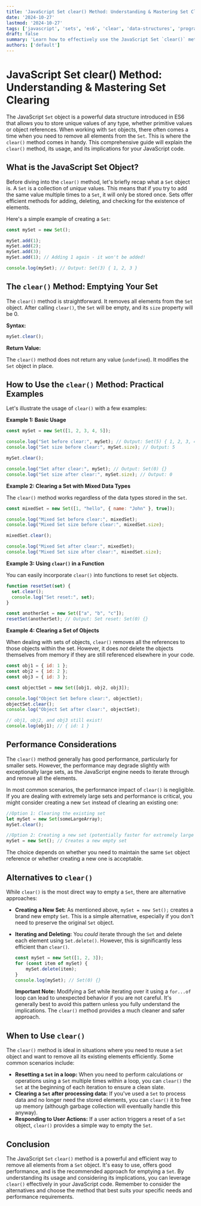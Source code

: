 ```yaml
---
title: 'JavaScript Set clear() Method: Understanding & Mastering Set Clearing'
date: '2024-10-27'
lastmod: '2024-10-27'
tags: ['javascript', 'sets', 'es6', 'clear', 'data-structures', 'programming']
draft: false
summary: 'Learn how to effectively use the JavaScript Set `clear()` method to remove all elements from a Set object. Explore practical examples and understand its performance implications.'
authors: ['default']
---
```


# JavaScript Set clear() Method: Understanding & Mastering Set Clearing

The JavaScript `Set` object is a powerful data structure introduced in ES6 that allows you to store unique values of any type, whether primitive values or object references.  When working with `Set` objects, there often comes a time when you need to remove all elements from the `Set`.  This is where the `clear()` method comes in handy. This comprehensive guide will explain the `clear()` method, its usage, and its implications for your JavaScript code.

## What is the JavaScript Set Object?

Before diving into the `clear()` method, let's briefly recap what a `Set` object is.  A `Set` is a collection of *unique* values.  This means that if you try to add the same value multiple times to a `Set`, it will only be stored once. Sets offer efficient methods for adding, deleting, and checking for the existence of elements.

Here's a simple example of creating a `Set`:

```javascript
const mySet = new Set();

mySet.add(1);
mySet.add(2);
mySet.add(3);
mySet.add(1); // Adding 1 again - it won't be added!

console.log(mySet); // Output: Set(3) { 1, 2, 3 }
```

## The `clear()` Method: Emptying Your Set

The `clear()` method is straightforward. It removes all elements from the `Set` object.  After calling `clear()`, the `Set` will be empty, and its `size` property will be 0.

**Syntax:**

```javascript
mySet.clear();
```

**Return Value:**

The `clear()` method does not return any value (`undefined`).  It modifies the `Set` object in place.

## How to Use the `clear()` Method: Practical Examples

Let's illustrate the usage of `clear()` with a few examples:

**Example 1: Basic Usage**

```javascript
const mySet = new Set([1, 2, 3, 4, 5]);

console.log("Set before clear:", mySet); // Output: Set(5) { 1, 2, 3, 4, 5 }
console.log("Set size before clear:", mySet.size); // Output: 5

mySet.clear();

console.log("Set after clear:", mySet); // Output: Set(0) {}
console.log("Set size after clear:", mySet.size); // Output: 0
```

**Example 2: Clearing a Set with Mixed Data Types**

The `clear()` method works regardless of the data types stored in the `Set`.

```javascript
const mixedSet = new Set([1, "hello", { name: "John" }, true]);

console.log("Mixed Set before clear:", mixedSet);
console.log("Mixed Set size before clear:", mixedSet.size);

mixedSet.clear();

console.log("Mixed Set after clear:", mixedSet);
console.log("Mixed Set size after clear:", mixedSet.size);
```

**Example 3:  Using `clear()` in a Function**

You can easily incorporate `clear()` into functions to reset `Set` objects.

```javascript
function resetSet(set) {
  set.clear();
  console.log("Set reset:", set);
}

const anotherSet = new Set(["a", "b", "c"]);
resetSet(anotherSet); // Output: Set reset: Set(0) {}
```

**Example 4: Clearing a Set of Objects**

When dealing with sets of objects, `clear()` removes all the references to those objects within the set.  However, it does *not* delete the objects themselves from memory if they are still referenced elsewhere in your code.

```javascript
const obj1 = { id: 1 };
const obj2 = { id: 2 };
const obj3 = { id: 3 };

const objectSet = new Set([obj1, obj2, obj3]);

console.log("Object Set before clear:", objectSet);
objectSet.clear();
console.log("Object Set after clear:", objectSet);

// obj1, obj2, and obj3 still exist!
console.log(obj1); // { id: 1 }
```

## Performance Considerations

The `clear()` method generally has good performance, particularly for smaller sets. However, the performance may degrade slightly with exceptionally large sets, as the JavaScript engine needs to iterate through and remove all the elements.

In most common scenarios, the performance impact of `clear()` is negligible.  If you are dealing with extremely large sets and performance is critical, you might consider creating a new `Set` instead of clearing an existing one:

```javascript
//Option 1: Clearing the existing set
let mySet = new Set(someLargeArray);
mySet.clear();

//Option 2: Creating a new set (potentially faster for extremely large sets)
mySet = new Set(); // Creates a new empty set
```

The choice depends on whether you need to maintain the same `Set` object reference or whether creating a new one is acceptable.

## Alternatives to `clear()`

While `clear()` is the most direct way to empty a `Set`, there are alternative approaches:

*   **Creating a New Set:**  As mentioned above, `mySet = new Set();` creates a brand new empty `Set`. This is a simple alternative, especially if you don't need to preserve the original `Set` object.

*   **Iterating and Deleting:** You *could* iterate through the `Set` and delete each element using `Set.delete()`.  However, this is significantly less efficient than `clear()`.

    ```javascript
    const mySet = new Set([1, 2, 3]);
    for (const item of mySet) {
        mySet.delete(item);
    }
    console.log(mySet); // Set(0) {}
    ```

    **Important Note:** Modifying a Set while iterating over it using a `for...of` loop can lead to unexpected behavior if you are not careful.  It's generally best to avoid this pattern unless you fully understand the implications.  The `clear()` method provides a much cleaner and safer approach.

## When to Use `clear()`

The `clear()` method is ideal in situations where you need to reuse a `Set` object and want to remove all its existing elements efficiently. Some common scenarios include:

*   **Resetting a `Set` in a loop:**  When you need to perform calculations or operations using a `Set` multiple times within a loop, you can `clear()` the `Set` at the beginning of each iteration to ensure a clean slate.
*   **Clearing a `Set` after processing data:**  If you've used a `Set` to process data and no longer need the stored elements, you can `clear()` it to free up memory (although garbage collection will eventually handle this anyway).
*   **Responding to User Actions:** If a user action triggers a reset of a `Set` object, `clear()` provides a simple way to empty the `Set`.

## Conclusion

The JavaScript `Set` `clear()` method is a powerful and efficient way to remove all elements from a `Set` object.  It's easy to use, offers good performance, and is the recommended approach for emptying a `Set`. By understanding its usage and considering its implications, you can leverage `clear()` effectively in your JavaScript code. Remember to consider the alternatives and choose the method that best suits your specific needs and performance requirements.
